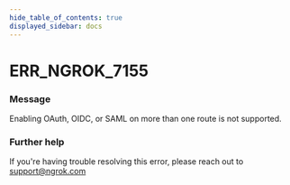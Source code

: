 ```yaml
---
hide_table_of_contents: true
displayed_sidebar: docs
---
```



# ERR_NGROK_7155

### Message

Enabling OAuth, OIDC, or SAML on more than one route is not supported.

<ErrorDetails error="err_ngrok_7155" />

### Further help

If you're having trouble resolving this error, please reach out to [support@ngrok.com](mailto:support@ngrok.com?subject=Help%20with%20ERR_NGROK_7155)

